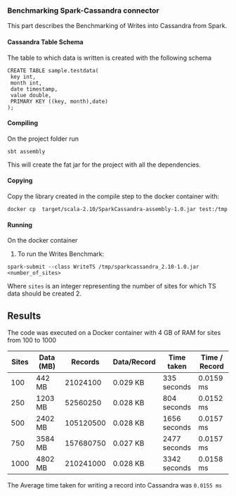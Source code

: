 ### Benchmarking Spark-Cassandra connector

This part describes the Benchmarking of Writes into Cassandra from Spark.

#### Cassandra Table Schema

The table to which data is written is created with the following schema
```
CREATE TABLE sample.testdata(
 key int,
 month int,
 date timestamp,
 value double,
 PRIMARY KEY ((key, month),date)
);
```

#### Compiling
On the project folder run
```
sbt assembly
```
This will create the fat jar for the project with all the dependencies.

#### Copying
Copy the library created in the compile step to the docker container with:
```
docker cp  target/scala-2.10/SparkCassandra-assembly-1.0.jar test:/tmp
```

#### Running
On the docker container

1. To run the Writes Benchmark:
```
spark-submit --class WriteTS /tmp/sparkcassandra_2.10-1.0.jar <number_of_sites>
```
Where `sites` is an integer representing the number of sites for which TS data should be created
2.

## Results

The code was executed on a Docker container with 4 GB of RAM for sites from 100 to 1000

Sites | Data (MB)      | Records    | Data/Record | Time taken  | Time / Record
----- | -------------- | ---------- | ----------- | ----------- | -------------
100   | 442 MB         | 21024100   | 0.029 KB    | 335 seconds | 0.0159 ms
250   | 1203 MB        | 52560250   | 0.028 KB    | 804 seconds | 0.0152 ms
500   | 2402 MB        | 105120500  | 0.028 KB    | 1656 seconds| 0.0157 ms
750   | 3584 MB        | 157680750  | 0.027 KB    | 2477 seconds| 0.0157 ms
1000  | 4802 MB        | 210241000  | 0.028 KB    | 3342 seconds| 0.0158 ms

The Average time taken for writing a record into Cassandra was ```0.0155 ms```
